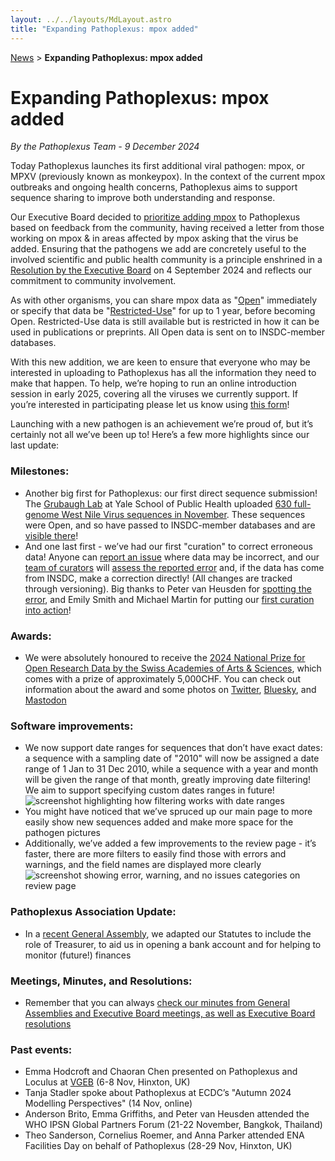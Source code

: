 ```yaml
---
layout: ../../layouts/MdLayout.astro
title: "Expanding Pathoplexus: mpox added"
---
```


<div>
    <a href="/news">News</a> > <b>Expanding Pathoplexus: mpox added</b>
</div>

# Expanding Pathoplexus: mpox added

*By the Pathoplexus Team - 9 December 2024*

Today Pathoplexus launches its first additional viral pathogen: mpox, or MPXV (previously known as monkeypox). In the context of the current mpox outbreaks and ongoing health concerns, Pathoplexus aims to support sequence sharing to improve both understanding and response. 

Our Executive Board decided to [prioritize adding mpox](/about/governance/minutes/2024-12-09_EB_Resolutions.pdf) to Pathoplexus based on feedback from the community, having received a letter from those working on mpox & in areas affected by mpox asking that the virus be added. Ensuring that the pathogens we add are concretely useful to the involved scientific and public health community is a principle enshrined in a [Resolution by the Executive Board](/about/governance/minutes/2024-09-12_EB_Resolutions.pdf) on 4 September 2024 and reflects our commitment to community involvement.

As with other organisms, you can share mpox data as "[Open](/about/terms-of-use/open-data)" immediately or specify that data be "[Restricted-Use](/about/terms-of-use/restricted-data)" for up to 1 year, before becoming Open. Restricted-Use data is still available but is restricted in how it can be used in publications or preprints. All Open data is sent on to INSDC-member databases.

With this new addition, we are keen to ensure that everyone who may be interested in uploading to Pathoplexus has all the information they need to make that happen. To help, we’re hoping to run an online introduction session in early 2025, covering all the viruses we currently support. If you’re interested in participating please let us know using [this form](https://forms.gle/a5FvyWhfTbgdUigk8)!

Launching with a new pathogen is an achievement we’re proud of, but it’s certainly not all we’ve been up to! Here’s a few more highlights since our last update:

### Milestones:
- Another big first for Pathoplexus: our first direct sequence submission! The [Grubaugh Lab](https://grubaughlab.com/) at Yale School of Public Health uploaded [630 full-genome West Nile Virus sequences in November](/west-nile/search?visibility_authorAffiliations=true&authorAffiliations=Grubaugh+Lab%2C+Yale+University%2C+CT%2C+USA). These sequences were Open, and so have passed to INSDC-member databases and are [visible there](https://www.ncbi.nlm.nih.gov/bioproject/PRJEB80643/)!
- And one last first - we’ve had our first "curation" to correct erroneous data! Anyone can [report an issue](https://github.com/pathoplexus/curation_reports/issues) where data may be incorrect, and our [team of curators](/about/development-team#curators) will [assess the reported error](/docs/how-to/curator-sop) and, if the data has come from INSDC, make a correction directly! (All changes are tracked through versioning).
Big thanks to Peter van Heusden for [spotting the error](https://github.com/pathoplexus/curation_reports/issues/2), and Emily Smith and Michael Martin for putting our [first curation into action](/ebola-sudan/search?accession=PP_00000UB)!

### Awards:
- We were absolutely honoured to receive the [2024 National Prize for Open Research Data by the Swiss Academies of Arts & Sciences](https://ord.akademien-schweiz.ch/news/offene-wissenschaft-ausgezeichnet-vier-projekte-erhalten-den-nationalen-preis-fuer-offene-forschungsdaten), which comes with a prize of approximately 5,000CHF. You can check out information about the award and some photos on [Twitter](https://x.com/pathoplexus/status/1862176720553480376), [Bluesky](https://bsky.app/profile/pathoplexus.org/post/3lbzjlj3ixk2z), and [Mastodon](https://mstdn.science/@pathoplexus/113561606902400622)

### Software improvements:
- We now support date ranges for sequences that don’t have exact dates: a sequence with a sampling date of "2010" will now be assigned a date range of 1 Jan to 31 Dec 2010, while a sequence with a year and month will be given the range of that month, greatly improving date filtering! We aim to support specifying custom dates ranges in future!
![screenshot highlighting how filtering works with date ranges](/gifs/news/2024-12-09-expanding-pathoplexus-mpox/date-range.jpg)
- You might have noticed that we’ve spruced up our main page to more easily show new sequences added and make more space for the pathogen pictures
- Additionally, we’ve added a few improvements to the review page - it’s faster, there are more filters to easily find those with errors and warnings, and the field names are displayed more clearly
![screenshot showing error, warning, and no issues categories on review page](/gifs/news/2024-12-09-expanding-pathoplexus-mpox/review-filter.jpg)

### Pathoplexus Association Update:
- In a [recent General Assembly](/about/governance/minutes/2024-11-25_PathoplexusGAmeeting.pdf), we adapted our Statutes to include the role of Treasurer, to aid us in opening a bank account and for helping to monitor (future!) finances

### Meetings, Minutes, and Resolutions:
- Remember that you can always [check our minutes from General Assemblies and Executive Board meetings, as well as Executive Board resolutions](/about/governance/minutes)

### Past events:
- Emma Hodcroft and Chaoran Chen presented on Pathoplexus and Loculus at [VGEB](https://coursesandconferences.wellcomeconnectingscience.org/event/virus-genomics-evolution-and-bioinformatics-20241106/) (6-8 Nov, Hinxton, UK)
- Tanja Stadler spoke about Pathoplexus at ECDC’s "Autumn 2024 Modelling Perspectives" (14 Nov, online)
- Anderson Brito, Emma Griffiths, and Peter van Heusden attended the WHO IPSN Global Partners Forum (21-22 November, Bangkok, Thailand)
- Theo Sanderson, Cornelius Roemer, and Anna Parker attended ENA Facilities Day on behalf of Pathoplexus (28-29 Nov, Hinxton, UK)
